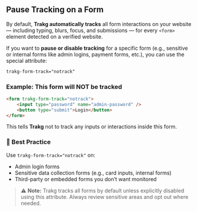 ## Pause Tracking on a Form

By default, **Trakg automatically tracks** all form interactions on your website — including typing, blurs, focus, and submissions — for every `<form>` element detected on a verified website.

If you want to **pause or disable tracking** for a specific form (e.g., sensitive or internal forms like admin logins, payment forms, etc.), you can use the special attribute:

```html
trakg-form-track="notrack"
```

### Example: This form will NOT be tracked

```html
<form trakg-form-track="notrack">
	<input type="password" name="admin-password" />
	<button type="submit">Login</button>
</form>
```

This tells **Trakg** not to track any inputs or interactions inside this form.

### 🔐 Best Practice

Use `trakg-form-track="notrack"` on:

-   Admin login forms
-   Sensitive data collection forms (e.g., card inputs, internal forms)
-   Third-party or embedded forms you don’t want monitored

> ⚠️ **Note:** Trakg tracks all forms by default unless explicitly disabled using this attribute. Always review sensitive areas and opt out where needed.

